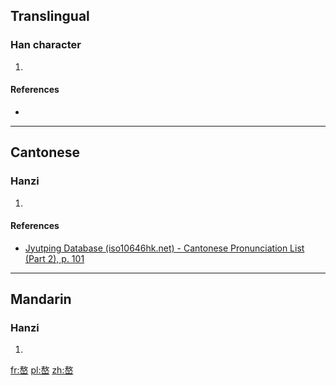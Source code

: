 ==Translingual==

===Han character===
{{Han char|rn=46|rad=山|as=11|sn=14|four=|canj=土大山 (GKU), 手大山 (QKU)|ids=⿱[[敖]][[山]]}}

# {{defn|Han|sort=山11}}

====References====
* {{Han ref|kx=0318.310|dkj=08414|dj=0619.020|hdz=10792.200|uh=5D85|ud=23941}}

----

==Cantonese==

===Hanzi===
{{yue-hanzi|jyut=[[ngou4]], [[ou4]]|y=ngou4, ou4}}

# {{defn|lang=yue|sort=山11}}

====References====
* [http://www.iso10646hk.net/jp/document/download.jsp Jyutping Database (iso10646hk.net) - Cantonese Pronunciation List (Part 2), p. 101]

----

==Mandarin==

===Hanzi===
{{cmn-hanzi|pin=[[áo]] ([[ao2]])|wg=ao<sup>2</sup>}}

# {{defn|lang=cmn|sort=山11}}

[[fr:嶅]]
[[pl:嶅]]
[[zh:嶅]]